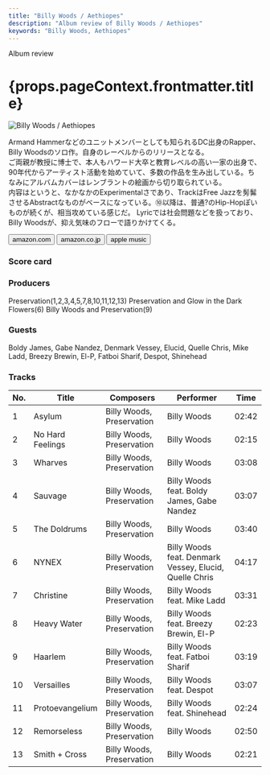 ```yaml
---
title: "Billy Woods / Aethiopes"
description: "Album review of Billy Woods / Aethiopes"
keywords: "Billy Woods, Aethiopes"
---
```





<p className="largeP">Album review</p>
<h1 className="h1--no--margin">{props.pageContext.frontmatter.title}</h1>

<Row  className="image-card-group">
	<Column colMd={3} colLg={4} noGutterMdLeft="">
       <ImageCard>

![Billy Woods / Aethiopes](../../images/cd/billywoods1L.jpg)

</ImageCard>
	</Column>
	<Column colMd={4} colLg={8} noGutterMdLeft="">
		<p>
			Armand Hammerなどのユニットメンバーとしても知られるDC出身のRapper、Billy Woodsのソロ作。自身のレーベルからのリリースとなる。
			<br/>ご両親が教授に博士で、本人もハワード大卒と教育レベルの高い一家の出身で、90年代からアーティスト活動を始めていて、多数の作品を生み出している。ちなみにアルバムカバーはレンブラントの絵画から切り取られている。
			<br/>内容はというと、なかなかのExperimentalさであり、TrackはFree Jazzを髣髴させるAbstractなものがベースになっている。⑩以降は、普通?のHip-Hopぽいものが続くが、相当攻めている感じだ。
			Lyricでは社会問題などを扱っており、Billy Woodsが、抑え気味のフローで語りかけてくる。
		</p>
		<div>
		  <Button className="button-right-mergin"  href="https://amzn.to/3Aey5om" renderIcon={ArrowUpRight} size='sm' kind='primary'>
  	    amazon.com
  	  </Button>
  	  <Button className="button-right-mergin"  href="https://amzn.to/3Qfibjl" renderIcon={ArrowUpRight} size='sm' kind='secondary'>
  	    amazon.co.jp
  	  </Button>
			<Button className="button-right-mergin"  href="https://apple.co/3gu1VOr" renderIcon={ArrowUpRight} size='sm' kind='tertiary'>
  	   	apple music
  	  </Button>
			<AdvJS2/>
		</div>
	</Column>
</Row>
<Row >
	<Column colMd={4} colLg={4} noGutterMdLeft="">
		<div>
		  <h3>Score card</h3>
			<SliderJS1 value="1" />
		  <SliderJS2 value="2" />
			<SliderJS3 value="3" />
		  <SliderJS4 value="8" />
		</div>
	</Column>
	<Column colMd={8} colLg={8} noGutterMdLeft="">
		<div>
			<h3>Producers</h3>
			<p>
				Preservation(1,2,3,4,5,7,8,10,11,12,13)
				<b5/>Preservation and Glow in the Dark Flowers(6)
				<b5/>Billy Woods and Preservation(9)
			</p>
			<h3>Guests</h3>
			<p>
				Boldy James, Gabe Nandez, Denmark Vessey, Elucid, Quelle Chris, Mike Ladd, Breezy Brewin, El-P, Fatboi Sharif, Despot, Shinehead
			</p>
		</div>
	</Column>
</Row>

<h3>Tracks</h3>

| No. | Title            | Composers                 | Performer                                              | Time  |
| --- | ---------------- | ------------------------- | ------------------------------------------------------ | ----- |
| 1   | Asylum           | Billy Woods, Preservation | Billy Woods                                            | 02:42 |
| 2   | No Hard Feelings | Billy Woods, Preservation | Billy Woods                                            | 02:15 |
| 3   | Wharves          | Billy Woods, Preservation | Billy Woods                                            | 03:08 |
| 4   | Sauvage          | Billy Woods, Preservation | Billy Woods feat. Boldy James, Gabe Nandez             | 03:07 |
| 5   | The Doldrums     | Billy Woods, Preservation | Billy Woods                                            | 03:40 |
| 6   | NYNEX            | Billy Woods, Preservation | Billy Woods feat. Denmark Vessey, Elucid, Quelle Chris | 04:17 |
| 7   | Christine        | Billy Woods, Preservation | Billy Woods feat. Mike Ladd                            | 03:31 |
| 8   | Heavy Water      | Billy Woods, Preservation | Billy Woods feat. Breezy Brewin, El-P                  | 02:23 |
| 9   | Haarlem          | Billy Woods, Preservation | Billy Woods feat. Fatboi Sharif                        | 03:19 |
| 10  | Versailles       | Billy Woods, Preservation | Billy Woods feat. Despot                               | 03:07 |
| 11  | Protoevangelium  | Billy Woods, Preservation | Billy Woods feat. Shinehead                            | 02:24 |
| 12  | Remorseless      | Billy Woods, Preservation | Billy Woods                                            | 02:50 |
| 13  | Smith + Cross    | Billy Woods, Preservation | Billy Woods                                            | 02:21 |

<AdvJS3 />
